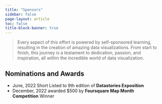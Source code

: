 ```yaml
---
title: "Sponsors"
sidebar: false
page-layout: article
toc: false
title-block-banner: true
---
```


> Every aspect of this effort is powered by self-sponsored learning, resulting in the creation of amazing data visualizations. From start to finish, this journey is a testament to dedication, passion, and inspiration, all within the incredible world of data visualization.


## Nominations and Awards

- June, 2022 Short Listed to 9th edition of **Datastories Exposition**
- December, 2022 awarded $500 by **Foursquare Map Month Competition** Winner



